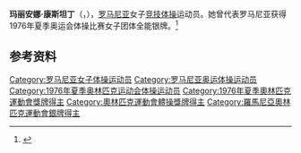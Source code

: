 {{NoteTA|G1=Sports}}
'''玛丽安娜·康斯坦丁'''（{{lang-ro|Mariana Constantin}}，{{bd|1960年|8月3日||}}），[[罗马尼亚|罗马尼亚]]女子[[竞技体操|竞技体操]]运动员。她曾代表罗马尼亚获得1976年夏季奥运会体操比赛女子团体全能银牌。<ref>{{Cite web|title=Mariana CONSTANTIN|url=https://www.olympic.org/mariana-constantin|accessdate=2021-04-02|work=International Olympic Committee}}</ref>

== 参考资料 ==
{{reflist}}

{{Authority control}}
{{DEFAULTSORT:Constantin, Mariana}}
[[Category:罗马尼亚女子体操运动员|Category:罗马尼亚女子体操运动员]]
[[Category:罗马尼亚奥运体操运动员|Category:罗马尼亚奥运体操运动员]]
[[Category:1976年夏季奥林匹克运动会体操运动员|Category:1976年夏季奥林匹克运动会体操运动员]]
[[Category:1976年夏季奧林匹克運動會獎牌得主|Category:1976年夏季奧林匹克運動會獎牌得主]]
[[Category:奧林匹克運動會體操獎牌得主|Category:奧林匹克運動會體操獎牌得主]]
[[Category:羅馬尼亞奧林匹克運動會銀牌得主|Category:羅馬尼亞奧林匹克運動會銀牌得主]]